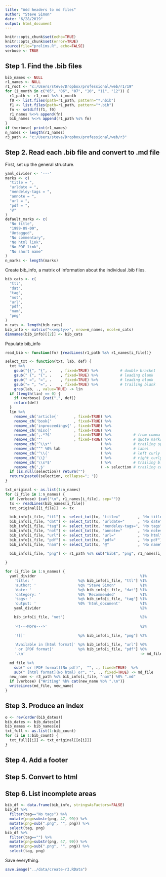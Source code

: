 ```yaml
---
title: "Add headers to md files"
author: "Steve Simon"
date: "6/28/2019"
output: html_document
---
```


```r
knitr::opts_chunk$set(echo=TRUE)
knitr::opts_chunk$set(error=TRUE)
source(file="prelims.R", echo=FALSE)
verbose <- TRUE
```

## Step 1. Find the .bib files

```r
bib_names <- NULL
r1_names <- NULL
r1_root <- "c:/Users/steve/Dropbox/professional/web/r1/19"
for (i_month in c("05", "06", "07", "10", "11", "12")) {
  r1_path <- r1_root %s% i_month
  f0 <- list.files(path=r1_path, pattern="*.nbib")
  f1 <- list.files(path=r1_path, pattern="*.bib")
  fn <- setdiff(f1, f0)
  r1_names %<>% append(fn)
  bib_names %<>% append(r1_path %s% fn)
}
if (verbose) print(r1_names)
n_names <- length(r1_names)
r3_path <- "c:/Users/steve/Dropbox/professional/web/r3"
```

## Step 2. Read each .bib file and convert to .md file

First, set up the general structure.

```r
yaml_divider <- '---'
marks <- c(
  "title = ",
  "urldate = ",
  "mendeley-tags = ",
  "annote = ",
  "url = ",
  "pdf = ",
  "@"
)
default_marks <- c(
  "No title",
  "1999-09-09",
  "Untagged",
  "No commentary",
  "No html link",
  "No PDF link",
  "No short name"
)
n_marks <- length(marks)
```

Create bib_info, a matrix of information about the individual .bib files.

```r
bib_cats <- c(
  "ttl",
  "dat",
  "tag",
  "not",
  "url",
  "pdf",
  "nam",
  "png"
)
n_cats <- length(bib_cats)
bib_info <- matrix("<<empty>>", nrow=n_names, ncol=n_cats)
dimnames(bib_info)[[2]] <- bib_cats
```

Populate bib_info

```r

read_bib <- function(fn) {readLines(r1_path %s% r1_names[i_file])}

select_txt <- function(txt, lab, def) {
  txt %>% 
    gsub("{{", "{", .    , fixed=TRUE) %>%          # double bracket
    gsub(" {", "{", .    , fixed=TRUE) %>%          # leading blank
    gsub(" =", "=", .    , fixed=TRUE) %>%          # leading blank
    gsub("= ", "=", .    , fixed=TRUE) %>%          # trailing blank
    grep(lab, ., value=TRUE) -> lin 
  if (length(lin) == 0) {
    if (verbose) {cat(",", def)}
    return(def)
  }
  lin %>%
    remove_ch('article{'       , fixed=TRUE) %>%
    remove_ch('book{'          , fixed=TRUE) %>%
    remove_ch('inproceedings{' , fixed=TRUE) %>%
    remove_ch('misc{'          , fixed=TRUE) %>%
    remove_ch(',.*?$'          , fixed=TRUE) %>%          # from comma to end
    remove_ch('"'              , fixed=TRUE) %>%          # quote marks
    remove_ch('^\\s*'                      ) %>%          # trailing spaces
    remove_ch("^" %0% lab                  ) %>%          # label
    remove_ch('^\\{'                       ) %>%          # left curly bracket
    remove_ch('\\}'                        ) %>%          # right curly bracket
    remove_ch('\\s*$'                      ) %>%          # trailing blanks
    remove_ch(',$'                         ) -> selection # trailing comma
  if (is.null(selection)) return("")
  return(paste0(selection, collapse="; "))
}

```


```r
txt_original <- as.list(1:n_names)
for (i_file in 1:n_names) {
  if (verbose) {cat("\n", r1_names[i_file], sep="")}
  tx <- readLines(bib_names[i_file])
  txt_original[[i_file]]  <- tx

  bib_info[i_file, "ttl"] <- select_txt(tx, "title="        , "No title")
  bib_info[i_file, "dat"] <- select_txt(tx, "urldate="      , "No date")
  bib_info[i_file, "tag"] <- select_txt(tx, "mendeley-tags=", "No tags")
  bib_info[i_file, "not"] <- select_txt(tx, "annote="       , "No notes")
  bib_info[i_file, "url"] <- select_txt(tx, "url="          , "No html")
  bib_info[i_file, "pdf"] <- select_txt(tx, "pdf="          , "No pdf")
  bib_info[i_file, "nam"] <- select_txt(tx, "@"             , "No name")
  
  bib_info[i_file, "png"] <- r1_path %s% sub("bib$", "png", r1_names[i_file])

}
```

```r
for (i_file in 1:n_names) {
  yaml_divider                                               %1%
    'title: '                    %q% bib_info[i_file, "ttl"] %1%
    'author: '                   %q% "Steve Simon"           %1%
    'date: '                     %q% bib_info[i_file, "dat"] %1%
    'category: '                 %0% 'Recommended'           %1%
    'tags: '                     %q% bib_info[i_file, "tag"] %1%
    'output: '                   %0% 'html_document'         %1%
    yaml_divider                                             %2%

    bib_info[i_file, "not"]                                  %2%
    
    '<!---More--->'                                          %2%
    
    '![]'                        %p% bib_info[i_file, "png"] %2%
    
    'Available in [html format]' %p% bib_info[i_file, "url"] %0%
    ' or [PDF format]'           %p% bib_info[i_file, "pdf"] %0%
    '.\n'                                                    -> md_file
  
  md_file %>%
    sub(" or [PDF format](No pdf)",  "", ., fixed=TRUE)  %>%
    sub(" [html format](No html) or", "", ., fixed=TRUE) -> md_file
  new_name <- r3_path %s% bib_info[i_file, "nam"] %0% ".md"
  if (verbose) {"Writing" %b% cat(new_name %b% ".\n")}
  writeLines(md_file, new_name)
}
```

## Step 3. Produce an index

```r
o <- rev(order(bib_dates))
bib_dates <- bib_dates[o]
bib_names <- bib_names[o]
txt_full <- as.list(1:bib_count)
for (i in 1:bib_count) {
  txt_full[[i]] <- txt_original[[o[i]]]
}
```

## Step 4. Add a footer

## Step 5. Convert to html

## Step 6. List incomplete areas

```r
bib_df <- data.frame(bib_info, stringsAsFactors=FALSE)
bib_df %>%
  filter(tag=="No tags") %>%
  mutate(png=substr(png, 47, 99)) %>%
  mutate(png=sub(".png", "", png)) %>%
  select(tag, png)
bib_df %>%
  filter(tag=="") %>%
  mutate(png=substr(png, 47, 99)) %>%
  mutate(png=sub(".png", "", png)) %>%
  select(tag, png)
```


Save everything.

```r
save.image("../data/create-r3.RData")
```